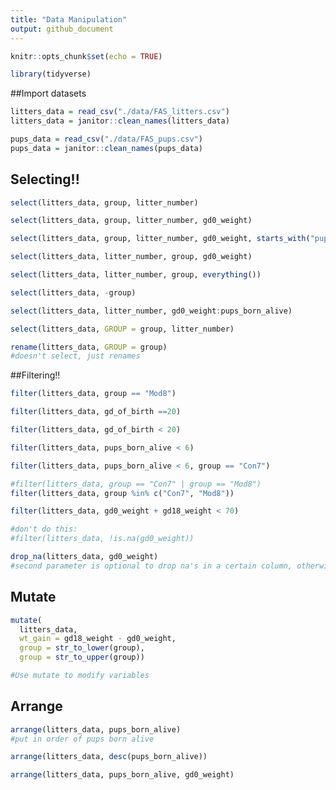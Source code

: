 ```yaml
---
title: "Data Manipulation"
output: github_document
---
```



```r
knitr::opts_chunk$set(echo = TRUE)

library(tidyverse)
```

##Import datasets
```r
litters_data = read_csv("./data/FAS_litters.csv")
litters_data = janitor::clean_names(litters_data)

pups_data = read_csv("./data/FAS_pups.csv")
pups_data = janitor::clean_names(pups_data)
```

## Selecting!!

```r
select(litters_data, group, litter_number)

select(litters_data, group, litter_number, gd0_weight)

select(litters_data, group, litter_number, gd0_weight, starts_with("pups"))

select(litters_data, litter_number, group, gd0_weight)

select(litters_data, litter_number, group, everything())

select(litters_data, -group)

select(litters_data, litter_number, gd0_weight:pups_born_alive)

select(litters_data, GROUP = group, litter_number)

rename(litters_data, GROUP = group)
#doesn't select, just renames
```

##Filtering!!

```r
filter(litters_data, group == "Mod8")

filter(litters_data, gd_of_birth ==20)

filter(litters_data, gd_of_birth < 20)

filter(litters_data, pups_born_alive < 6)

filter(litters_data, pups_born_alive < 6, group == "Con7")

#filter(litters_data, group == "Con7" | group == "Mod8")
filter(litters_data, group %in% c("Con7", "Mod8"))

filter(litters_data, gd0_weight + gd18_weight < 70)

#don't do this:
#filter(litters_data, !is.na(gd0_weight))

drop_na(litters_data, gd0_weight)
#second parameter is optional to drop na's in a certain column, otherwise drops all rows that aren't complete
```

## Mutate

```r
mutate(
  litters_data, 
  wt_gain = gd18_weight - gd0_weight,
  group = str_to_lower(group),
  group = str_to_upper(group))

#Use mutate to modify variables
```

## Arrange

```r
arrange(litters_data, pups_born_alive)
#put in order of pups born alive

arrange(litters_data, desc(pups_born_alive))

arrange(litters_data, pups_born_alive, gd0_weight)
```

